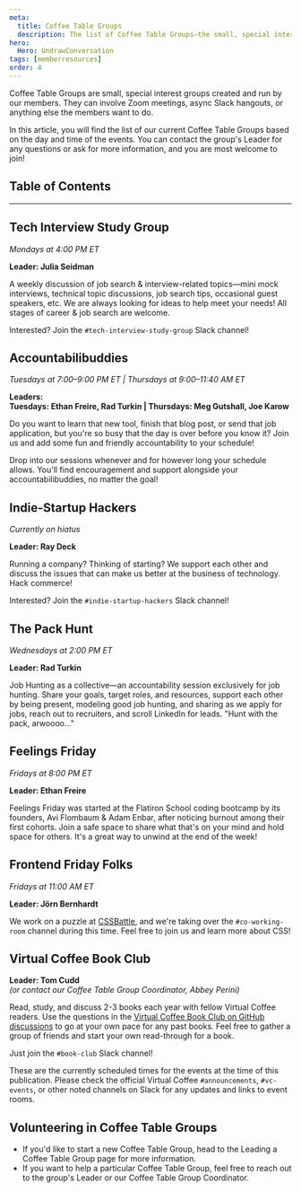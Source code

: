 ```yaml
---
meta:
  title: Coffee Table Groups
  description: The list of Coffee Table Groups—the small, special interest groups created and run by our members.
hero:
  Hero: UndrawConversation
tags: [memberresources]
order: 4
---
```



<TextContainer background="light" showBackToTopLink={false}>

<LeadText>

Coffee Table Groups are small, special interest groups created and run by our members. They can involve Zoom meetings, async Slack hangouts, or anything else the members want to do.

In this article, you will find the list of our current Coffee Table Groups based on the day and time of the events. You can contact the group's Leader for any questions or ask for more information, and you are most welcome to join!

</LeadText>

</TextContainer>

## Table of Contents

<TextContainer>

---

## Tech Interview Study Group

<LeadText>

_Mondays at 4:00 PM ET_

**Leader: Julia Seidman**

</LeadText>

A weekly discussion of job search & interview-related topics—mini mock interviews, technical topic discussions, job search tips, occasional guest speakers, etc. We are always looking for ideas to help meet your needs! All stages of career & job search are welcome.

Interested? Join the `#tech-interview-study-group` Slack channel!

</TextContainer>

<TextContainer>

## Accountabilibuddies

<LeadText>

_Tuesdays at 7:00–9:00 PM ET | Thursdays at 9:00–11:40 AM ET_

**Leaders: <br />
Tuesdays: Ethan Freire, Rad Turkin | Thursdays: Meg Gutshall, Joe Karow**

</LeadText>

Do you want to learn that new tool, finish that blog post, or send that job application, but you're so busy that the day is over before you know it? Join us and add some fun and friendly accountability to your schedule!

Drop into our sessions whenever and for however long your schedule allows. You'll find encouragement and support alongside your accountabilibuddies, no matter the goal!

</TextContainer>

<TextContainer>

## Indie-Startup Hackers

<LeadText>

_Currently on hiatus_

**Leader: Ray Deck**

</LeadText>

Running a company? Thinking of starting? We support each other and discuss the issues that can make us better at the business of technology. Hack commerce!

Interested? Join the `#indie-startup-hackers` Slack channel!

</TextContainer>

<TextContainer>

## The Pack Hunt

<LeadText>

_Wednesdays at 2:00 PM ET_

**Leader: Rad Turkin**

</LeadText>

Job Hunting as a collective—an accountability session exclusively for job hunting. Share your goals, target roles, and resources, support each other by being present, modeling good job hunting, and sharing as we apply for jobs, reach out to recruiters, and scroll LinkedIn for leads. "Hunt with the pack, arwoooo..."

</TextContainer>

<TextContainer>

## Feelings Friday

<LeadText>

_Fridays at 8:00 PM ET_

**Leader: Ethan Freire**

</LeadText>

Feelings Friday was started at the Flatiron School coding bootcamp by its founders, Avi Flombaum & Adam Enbar, after noticing burnout among their first cohorts. Join a safe space to share what that's on your mind and hold space for others. It's a great way to unwind at the end of the week!

</TextContainer>

<TextContainer>

## Frontend Friday Folks

<LeadText>

_Fridays at 11:00 AM ET_

**Leader: Jörn Bernhardt**

</LeadText>

We work on a puzzle at [CSSBattle](https://cssbattle.dev/), and we're taking over the `#co-working-room` channel during this time. Feel free to join us and learn more about CSS!

</TextContainer>

<TextContainer>

## Virtual Coffee Book Club

<LeadText>

**Leader: Tom Cudd** <br />
_(or contact our <Link href="/resources/virtual-coffee-handbook/get-involved/paths-to-leadership#coffee-table-groups-coordinator">Coffee Table Group Coordinator</Link>, Abbey Perini)_

</LeadText>

Read, study, and discuss 2-3 books each year with fellow Virtual Coffee readers. Use the questions in the [Virtual Coffee Book Club on GitHub discussions](https://github.com/orgs/Virtual-Coffee/discussions/categories/vc-book-club) to go at your own pace for any past books. Feel free to gather a group of friends and start your own read-through for a book.

Just join the `#book-club` Slack channel!

</TextContainer>

<TextContainer background="light">

<LeadText>

These are the currently scheduled times for the events at the time of this publication. Please check the official Virtual Coffee `#announcements`, `#vc-events`, or other noted channels on Slack for any updates and links to event rooms.

</LeadText>

</TextContainer>

<TextContainer>

## Volunteering in Coffee Table Groups

- If you'd like to start a new Coffee Table Group, head to the <Link href="/resources/virtual-coffee-handbook/get-involved/leading-coffee-table-groups">Leading a Coffee Table Group</Link> page for more information.
- If you want to help a particular Coffee Table Group, feel free to reach out to the group's Leader or our <Link href="/resources/virtual-coffee-handbook/get-involved/paths-to-leadership#coffee-table-groups-coordinator">Coffee Table Group Coordinator</Link>.

</TextContainer>
